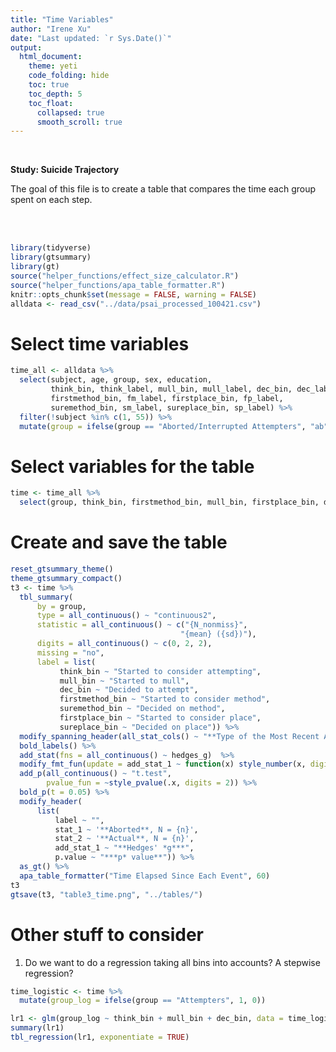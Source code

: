 ```yaml
---
title: "Time Variables"
author: "Irene Xu"
date: "Last updated: `r Sys.Date()`"
output:
  html_document:
    theme: yeti
    code_folding: hide
    toc: true
    toc_depth: 5
    toc_float:
      collapsed: true
      smooth_scroll: true
---
```

<br/>

**Study: Suicide Trajectory**    

The goal of this file is to create a table that compares the time each group spent on each step.

<br/>
<br/>
```r
library(tidyverse)
library(gtsummary)
library(gt)
source("helper_functions/effect_size_calculator.R")
source("helper_functions/apa_table_formatter.R")
knitr::opts_chunk$set(message = FALSE, warning = FALSE)
alldata <- read_csv("../data/psai_processed_100421.csv")
```

# Select time variables
```r
time_all <- alldata %>%
  select(subject, age, group, sex, education,
         think_bin, think_label, mull_bin, mull_label, dec_bin, dec_label,
         firstmethod_bin, fm_label, firstplace_bin, fp_label,
         suremethod_bin, sm_label, sureplace_bin, sp_label) %>%
  filter(!subject %in% c(1, 55)) %>%
  mutate(group = ifelse(group == "Aborted/Interrupted Attempters", "ab", "at"))
```

# Select variables for the table
```r
time <- time_all %>%
  select(group, think_bin, firstmethod_bin, mull_bin, firstplace_bin, dec_bin, suremethod_bin, sureplace_bin)
```

# Create and save the table
```r
reset_gtsummary_theme()
theme_gtsummary_compact()
t3 <- time %>% 
  tbl_summary(
      by = group, 
      type = all_continuous() ~ "continuous2",
      statistic = all_continuous() ~ c("{N_nonmiss}", 
                                      "{mean} ({sd})"),
      digits = all_continuous() ~ c(0, 2, 2),
      missing = "no",
      label = list(
           think_bin ~ "Started to consider attempting",
           mull_bin ~ "Started to mull",
           dec_bin ~ "Decided to attempt",
           firstmethod_bin ~ "Started to consider method",
           suremethod_bin ~ "Decided on method",
           firstplace_bin ~ "Started to consider place",
           sureplace_bin ~ "Decided on place")) %>%
  modify_spanning_header(all_stat_cols() ~ "**Type of the Most Recent Attempt**") %>%
  bold_labels() %>% 
  add_stat(fns = all_continuous() ~ hedges_g)  %>%
  modify_fmt_fun(update = add_stat_1 ~ function(x) style_number(x, digits = 2)) %>%
  add_p(all_continuous() ~ "t.test",
        pvalue_fun = ~style_pvalue(.x, digits = 2)) %>%
  bold_p(t = 0.05) %>%
  modify_header(
      list(
          label ~ "",
          stat_1 ~ '**Aborted**, N = {n}',
          stat_2 ~ '**Actual**, N = {n}',
          add_stat_1 ~ "**Hedges' *g***",
          p.value ~ "***p* value**")) %>%
  as_gt() %>%
  apa_table_formatter("Time Elapsed Since Each Event", 60)
t3
gtsave(t3, "table3_time.png", "../tables/")
```

# Other stuff to consider
1. Do we want to do a regression taking all bins into accounts? A stepwise regression?

```r
time_logistic <- time %>%
  mutate(group_log = ifelse(group == "Attempters", 1, 0))

lr1 <- glm(group_log ~ think_bin + mull_bin + dec_bin, data = time_logistic, family = binomial)
summary(lr1)
tbl_regression(lr1, exponentiate = TRUE)
```

